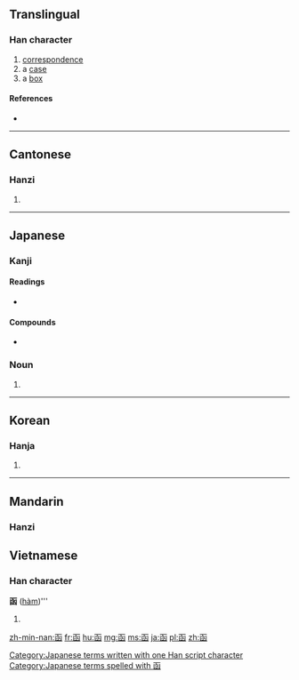 {{also|凾}}
==Translingual==

===Han character===
{{Han char|rn=17|rad=凵|as=06|sn=8|four=1077<sub>2</sub>|canj=山弓水 (UNE), 弓山水 (NUE)}}

# [[correspondence]]
# a [[case]]
# a [[box]]

====References====
* {{Han ref|kx=0135.160|dkj=01826|dj=0303.100|hdz=10309.090|uh=51FD|ud=20989|bh=A8E7|bd=43239}}

----

==Cantonese==

===Hanzi===
{{yue-hanzi|jyut=haam4|y=haam4}}

# {{defn|lang=yue|sort=凵06}}

----

==Japanese==

===Kanji===
{{ja-kanji|grade=|rs=凵06}}

====Readings====
* {{ja-readings|on=[[かん]] (kan)|kun=[[いれる]] (ireru), [[はこ]] (hako)}}

====Compounds====
* {{l|ja|函館|tr=[[はこだて]], Hakodate}}

===Noun===
{{ja-noun|k|hira=はこ|rom=hako}} 

# {{alternative form of|箱|lang=ja}}

[[Category:Japanese terms written with one Han script character]]
[[Category:Japanese terms spelled with 函]]
----

==Korean==

===Hanja===
{{ko-hanja|hangeul=함|rv=ham|mr=ham}}

# {{defn|lang=ko|sort=凵06}}

----

==Mandarin==

===Hanzi===
{{cmn-hanzi|pin=[[hán]] ([[han2]])|wg=han<sup>2</sup>}}

==Vietnamese==

===Han character===
'''函''' ([[hàm]])'''


# {{defn|lang=cmn|sort=凵06}}

[[zh-min-nan:函]]
[[fr:函]]
[[hu:函]]
[[mg:函]]
[[ms:函]]
[[ja:函]]
[[pl:函]]
[[zh:函]]
